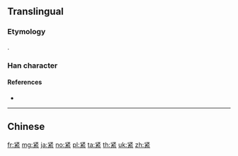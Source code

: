 {{character info/new}}
{{also|緊}}
==Translingual==

===Etymology===
{{Han simp|緊|f=臣|t=⿰丨丨}}.

===Han character===
{{Han char|rn=120|rad=糸|as=04|sn=10|four=|canj=LEVIF|ids=⿱⿲丨丨又糸}}

====References====
* {{Han ref|kx=0919.171|hdz=53373.020|uh=7D27|ud=32039}}

----

==Chinese==
{{zh-see|緊}}

[[fr:紧]]
[[mg:紧]]
[[ja:紧]]
[[no:紧]]
[[pl:紧]]
[[ta:紧]]
[[th:紧]]
[[uk:紧]]
[[zh:紧]]